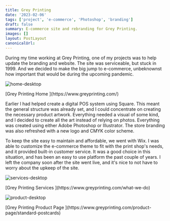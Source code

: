 ```yaml
---
title: Grey Printing
date: '2023-02-06'
tags: ['project', 'e-commerce', 'Photoshop', 'branding']
draft: false
summary: E-commerce site and rebranding for Grey Printing.
images: []
layout: PostLayout
canonicalUrl:
---
```


During my time working at Grey Printing, one of my projects was to help update the branding and website. The site was serviceable, but stuck in 1999. And we decided to make the big jump to e-commerce, unbeknownst how important that would be during the upcoming pandemic.

![home-desktop](/static/images/projects/grey-printing/gp-home.png)

<p>[Grey Printing Home ](https://www.greyprinting.com/)</p>

Earlier I had helped create a digital POS system using Square. This meant the general structure was already set, and I could concentrate on creating the necessary product artwork. Everything needed a visual of some kind, and I decided to create all the art instead of relying on photos. Everything was created using either Adobe Photoshop or Illustrator. The store branding was also refreshed with a new logo and CMYK color scheme.

To keep the site easy to maintain and affordable, we went with Wix. I was able to customize the e-commerce theme to fit with the print shop's needs, and it provided built-in customer service. It was a good choice in this situation, and has been an easy to use platform the past couple of years. I left the company soon after the site went live, and it's nice to not have to worry about the upkeep of the site.

![services-desktop](/static/images/projects/grey-printing/gp-services.png)

<p>[Grey Printing Services ](https://www.greyprinting.com/what-we-do)</p>

![product-desktop](/static/images/projects/grey-printing/gp-product-page.png)

<p>[Grey Printing Product Page ](https://www.greyprinting.com/product-page/standard-postcards)</p>

